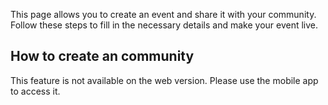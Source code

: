 

This page allows you to create an event and share it with your community. Follow these steps to fill in the necessary details and make your event live.

## How to create an community
<Tabs>
  <Tab title="Web">
    This feature is not available on the web version. Please use the mobile app to access it.
  </Tab>
  <Tab title="App">
  </Tab>

</Tabs>

